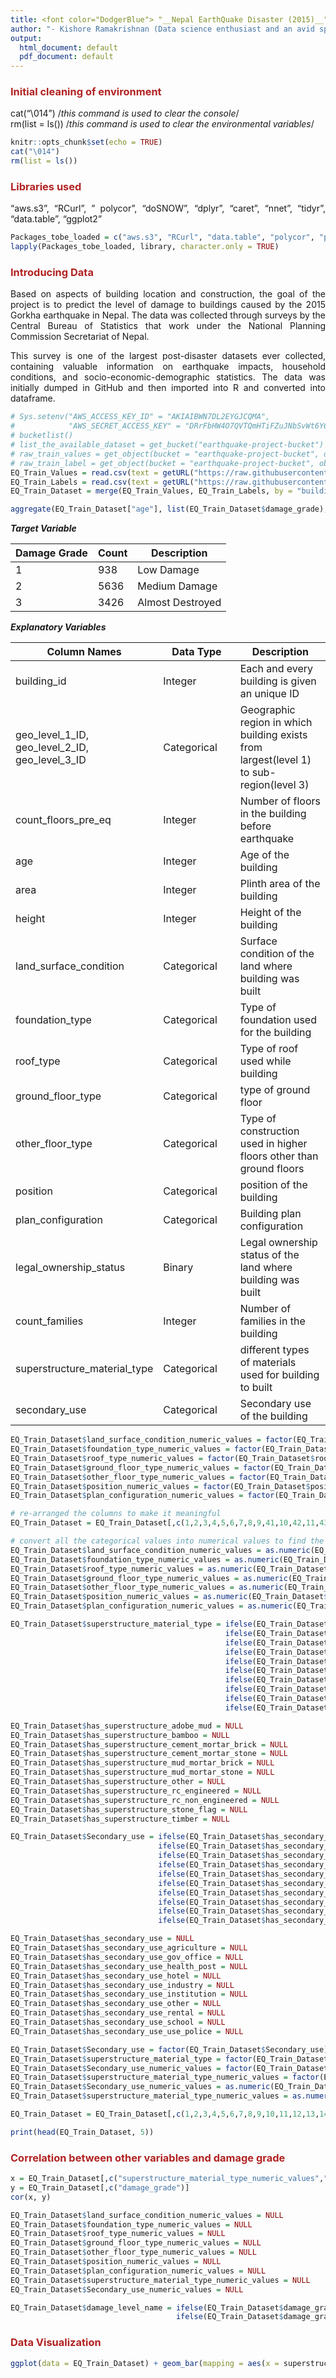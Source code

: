```yaml
---
title: <font color="DodgerBlue"> "__Nepal EarthQuake Disaster (2015)__" </font>
author: "- Kishore Ramakrishnan (Data science enthusiast and an avid sportsmen)"
output:
  html_document: default
  pdf_document: default
---
```


<style>
body{text-align: justify}
</style>

<!-- This is an R Markdown document. For more details on using R Markdown see <http://rmarkdown.rstudio.com>. -->

### <font color="FireBrick">__Initial cleaning of environment__</font>


cat("\014") /*this command is used to clear the console*/ </br>
rm(list = ls()) /*this command is used to clear the environmental variables*/
```r
knitr::opts_chunk$set(echo = TRUE)
cat("\014")
rm(list = ls())
```

### <font color="FireBrick">__Libraries used__</font>
"aws.s3", "RCurl", " polycor", "doSNOW", "dplyr", "caret", "nnet", "tidyr", "data.table", "ggplot2"
```r
Packages_tobe_loaded = c("aws.s3", "RCurl", "data.table", "polycor", "party", "ggplot2", "doSNOW", "plyr", "dplyr", "tidyr","arules", "arulesViz", "caret", "foreign", "nnet", "party", "cowplot")
lapply(Packages_tobe_loaded, library, character.only = TRUE)
```
### <font color="FireBrick">__Introducing Data__</font>

Based on aspects of building location and construction, the goal of the project is to predict the level of damage to buildings caused by the 2015 Gorkha earthquake in Nepal. The data was collected through surveys by the Central Bureau of Statistics that work under the National Planning Commission Secretariat of Nepal. 

This survey is one of the largest post-disaster datasets ever collected, containing valuable information on earthquake impacts, household conditions, and socio-economic-demographic statistics.
The data was initially dumped in GitHub and then imported into R and converted into dataframe.
```r
# Sys.setenv("AWS_ACCESS_KEY_ID" = "AKIAIBWN7DL2EYGJCQMA", 
#            "AWS_SECRET_ACCESS_KEY" = "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")
# bucketlist()
# list_the_available_dataset = get_bucket("earthquake-project-bucket")
# raw_train_values = get_object(bucket = "earthquake-project-bucket", object = "train_values.csv")
# raw_train_label = get_object(bucket = "earthquake-project-bucket", object = "train_labels.csv")
EQ_Train_Values = read.csv(text = getURL("https://raw.githubusercontent.com/kishore4394/Nepal_EarthQuake/master/train_values.csv"), header = TRUE)
EQ_Train_Labels = read.csv(text = getURL("https://raw.githubusercontent.com/kishore4394/Nepal_EarthQuake/master/train_labels.csv"), header = TRUE)
EQ_Train_Dataset = merge(EQ_Train_Values, EQ_Train_Labels, by = "building_id")

aggregate(EQ_Train_Dataset["age"], list(EQ_Train_Dataset$damage_grade), mean)
```
___Target Variable___

Damage Grade | Count | Description
--------------|--------------|--------
1 | 938 | Low Damage
2 | 5636 | Medium Damage
3 | 3426 | Almost Destroyed

___Explanatory Variables___

Column Names | Data Type | Description
-----------------|---------------|------------------
building_id | Integer | Each and every building is given an unique ID
geo_level_1_ID, </br> geo_level_2_ID, </br> geo_level_3_ID | Categorical | Geographic region in which building exists from largest(level 1) to sub-region(level 3)
count_floors_pre_eq | Integer | Number of floors in the building before earthquake
age | Integer | Age of the building
area | Integer | Plinth area of the building
height | Integer | Height of the building
land_surface_condition | Categorical | Surface condition of the land where building was built
foundation_type | Categorical | Type of foundation used for the building
roof_type | Categorical | Type of roof used while building
ground_floor_type | Categorical | type of ground floor
other_floor_type | Categorical | Type of construction used in higher floors other than ground floors
position | Categorical | position of the building
plan_configuration | Categorical | Building plan configuration
legal_ownership_status | Binary | Legal ownership status of the land where building was built
count_families | Integer | Number of families in the building
superstructure_material_type | Categorical | different types of materials used for building to built
secondary_use | Categorical | Secondary use of the building

```r
EQ_Train_Dataset$land_surface_condition_numeric_values = factor(EQ_Train_Dataset$land_surface_condition, labels = c("1", "2", "3"))
EQ_Train_Dataset$foundation_type_numeric_values = factor(EQ_Train_Dataset$foundation_type, labels = c("1", "2", "3", "4", "5"))
EQ_Train_Dataset$roof_type_numeric_values = factor(EQ_Train_Dataset$roof_type, labels = c("1", "2", "3"))
EQ_Train_Dataset$ground_floor_type_numeric_values = factor(EQ_Train_Dataset$ground_floor_type, labels = c("1", "2", "3", "4", "5"))
EQ_Train_Dataset$other_floor_type_numeric_values = factor(EQ_Train_Dataset$other_floor_type, labels = c("1", "2", "3", "4"))
EQ_Train_Dataset$position_numeric_values = factor(EQ_Train_Dataset$position, labels = c("1", "2", "3", "4"))
EQ_Train_Dataset$plan_configuration_numeric_values = factor(EQ_Train_Dataset$plan_configuration, labels = c("1", "2", "3", "4", "5", "6", "7", "8", "9"))

# re-arranged the columns to make it meaningful
EQ_Train_Dataset = EQ_Train_Dataset[,c(1,2,3,4,5,6,7,8,9,41,10,42,11,43,12,44,13,45,14,46,15,47,16,17,18,19,20,21,22,23,24,25,26,27,28,29,30,31,32,33,34,35,36,37,38,39,40)]

# convert all the categorical values into numerical values to find the correlation with the damage_grade
EQ_Train_Dataset$land_surface_condition_numeric_values = as.numeric(EQ_Train_Dataset$land_surface_condition_numeric_values)
EQ_Train_Dataset$foundation_type_numeric_values = as.numeric(EQ_Train_Dataset$foundation_type_numeric_values)
EQ_Train_Dataset$roof_type_numeric_values = as.numeric(EQ_Train_Dataset$roof_type_numeric_values)
EQ_Train_Dataset$ground_floor_type_numeric_values = as.numeric(EQ_Train_Dataset$ground_floor_type_numeric_values)
EQ_Train_Dataset$other_floor_type_numeric_values = as.numeric(EQ_Train_Dataset$other_floor_type_numeric_values)
EQ_Train_Dataset$position_numeric_values = as.numeric(EQ_Train_Dataset$position_numeric_values)
EQ_Train_Dataset$plan_configuration_numeric_values = as.numeric(EQ_Train_Dataset$plan_configuration_numeric_values)

EQ_Train_Dataset$superstructure_material_type = ifelse(EQ_Train_Dataset$has_superstructure_adobe_mud == "1", "Adobe and Mud",
                                                ifelse(EQ_Train_Dataset$has_superstructure_mud_mortar_stone == "1", "Mud, Mortar and Stone",
                                                ifelse(EQ_Train_Dataset$has_superstructure_stone_flag == "1", "Stone",
                                                ifelse(EQ_Train_Dataset$has_superstructure_cement_mortar_stone == "1", "Cement, Mortar and Stone",
                                                ifelse(EQ_Train_Dataset$has_superstructure_bamboo == "1", "Bamboo",
                                                ifelse(EQ_Train_Dataset$has_superstructure_cement_mortar_brick == "1", "Cement, Mortar and Brick",
                                                ifelse(EQ_Train_Dataset$has_superstructure_mud_mortar_brick == "1", "Mud, Mortar and Brick",
                                                ifelse(EQ_Train_Dataset$has_superstructure_timber == "1", "Timber",
                                                ifelse(EQ_Train_Dataset$has_superstructure_rc_engineered == "1", "RC Engineered Reinforced Steel",
                                                ifelse(EQ_Train_Dataset$has_superstructure_rc_non_engineered == "1", "RC Non-Engineered Reinforced Steel","Other Material Type"))))))))))

EQ_Train_Dataset$has_superstructure_adobe_mud = NULL
EQ_Train_Dataset$has_superstructure_bamboo = NULL
EQ_Train_Dataset$has_superstructure_cement_mortar_brick = NULL
EQ_Train_Dataset$has_superstructure_cement_mortar_stone = NULL
EQ_Train_Dataset$has_superstructure_mud_mortar_brick = NULL
EQ_Train_Dataset$has_superstructure_mud_mortar_stone = NULL
EQ_Train_Dataset$has_superstructure_other = NULL
EQ_Train_Dataset$has_superstructure_rc_engineered = NULL
EQ_Train_Dataset$has_superstructure_rc_non_engineered = NULL
EQ_Train_Dataset$has_superstructure_stone_flag = NULL
EQ_Train_Dataset$has_superstructure_timber = NULL

EQ_Train_Dataset$Secondary_use = ifelse(EQ_Train_Dataset$has_secondary_use == "1", 
                                 ifelse(EQ_Train_Dataset$has_secondary_use_agriculture == "1", "Agriculture",
                                 ifelse(EQ_Train_Dataset$has_secondary_use_gov_office == "1", "Government office",
                                 ifelse(EQ_Train_Dataset$has_secondary_use_health_post == "1", "Health Post",
                                 ifelse(EQ_Train_Dataset$has_secondary_use_hotel == "1", "Hotel",
                                 ifelse(EQ_Train_Dataset$has_secondary_use_industry == "1", "Industry",
                                 ifelse(EQ_Train_Dataset$has_secondary_use_institution == "1", "Institution",
                                 ifelse(EQ_Train_Dataset$has_secondary_use_rental == "1", "Rental",
                                 ifelse(EQ_Train_Dataset$has_secondary_use_school == "1", "School",
                                 ifelse(EQ_Train_Dataset$has_secondary_use_use_police == "1", "Police Station", "Other uses"))))))))),"No Secondary use at all")

EQ_Train_Dataset$has_secondary_use = NULL
EQ_Train_Dataset$has_secondary_use_agriculture = NULL
EQ_Train_Dataset$has_secondary_use_gov_office = NULL
EQ_Train_Dataset$has_secondary_use_health_post = NULL
EQ_Train_Dataset$has_secondary_use_hotel = NULL
EQ_Train_Dataset$has_secondary_use_industry = NULL
EQ_Train_Dataset$has_secondary_use_institution = NULL
EQ_Train_Dataset$has_secondary_use_other = NULL
EQ_Train_Dataset$has_secondary_use_rental = NULL
EQ_Train_Dataset$has_secondary_use_school = NULL
EQ_Train_Dataset$has_secondary_use_use_police = NULL

EQ_Train_Dataset$Secondary_use = factor(EQ_Train_Dataset$Secondary_use)
EQ_Train_Dataset$superstructure_material_type = factor(EQ_Train_Dataset$superstructure_material_type)
EQ_Train_Dataset$Secondary_use_numeric_values = factor(EQ_Train_Dataset$Secondary_use, labels = c("1","2","3","4","5","6","7","8","9","10","11"))
EQ_Train_Dataset$superstructure_material_type_numeric_values = factor(EQ_Train_Dataset$superstructure_material_type, labels = c("1","2","3","4","5","6","7","8","9","10","11"))
EQ_Train_Dataset$Secondary_use_numeric_values = as.numeric(EQ_Train_Dataset$Secondary_use_numeric_values)
EQ_Train_Dataset$superstructure_material_type_numeric_values = as.numeric(EQ_Train_Dataset$superstructure_material_type_numeric_values)

EQ_Train_Dataset = EQ_Train_Dataset[,c(1,2,3,4,5,6,7,8,9,10,11,12,13,14,15,16,17,18,19,20,21,22,26,29,27,28,23,24,25)]
```
<!-- __Cleaning of dataset is done__ -->
 <!-- Here are some sample records -->
```r
print(head(EQ_Train_Dataset, 5))
```

### <font color="FireBrick">__Correlation between other variables and damage grade__</font>
```r
x = EQ_Train_Dataset[,c("superstructure_material_type_numeric_values","Secondary_use_numeric_values","count_floors_pre_eq","area","height","land_surface_condition_numeric_values", "foundation_type_numeric_values", "roof_type_numeric_values", "ground_floor_type_numeric_values", "other_floor_type_numeric_values", "position_numeric_values", "plan_configuration_numeric_values")]
y = EQ_Train_Dataset[,c("damage_grade")]
cor(x, y)

EQ_Train_Dataset$land_surface_condition_numeric_values = NULL
EQ_Train_Dataset$foundation_type_numeric_values = NULL
EQ_Train_Dataset$roof_type_numeric_values = NULL
EQ_Train_Dataset$ground_floor_type_numeric_values = NULL
EQ_Train_Dataset$other_floor_type_numeric_values = NULL
EQ_Train_Dataset$position_numeric_values = NULL
EQ_Train_Dataset$plan_configuration_numeric_values = NULL
EQ_Train_Dataset$superstructure_material_type_numeric_values = NULL
EQ_Train_Dataset$Secondary_use_numeric_values = NULL

EQ_Train_Dataset$damage_level_name = ifelse(EQ_Train_Dataset$damage_grade == "1", "Lowest Damage",
                                     ifelse(EQ_Train_Dataset$damage_grade == "2", "Medium Damage", "Almost Destroyed"))
```
### <font color="FireBrick">__Data Visualization__</font>
```r
ggplot(data = EQ_Train_Dataset) + geom_bar(mapping = aes(x = superstructure_material_type, fill = damage_level_name)) + ggtitle("Building Material vs Damage level vs Count") + xlab("Material Type") + ylab("Count") + theme(axis.title.x = element_blank(), axis.text.x = element_text(angle = 45, hjust = 1))
```
